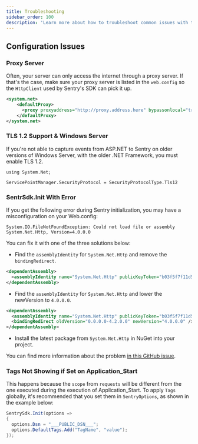 ```yaml
---
title: Troubleshooting
sidebar_order: 100
description: 'Learn more about how to troubleshoot common issues with the ASP.NET SDK.'
---
```


## Configuration Issues

### Proxy Server

Often, your server can only access the internet through a proxy server.
If that's the case, make sure your proxy server is listed in the `web.config` so the `HttpClient`
used by Sentry's SDK can pick it up.

```xml
<system.net>
    <defaultProxy>
      <proxy proxyaddress="http://proxy.address.here" bypassonlocal="true" />
    </defaultProxy>
</system.net>
```

### TLS 1.2 Support & Windows Server

If you're not able to capture events from ASP.NET to Sentry
on older versions of Windows Server, with the older .NET Framework, you must enable TLS 1.2.

```
using System.Net;

ServicePointManager.SecurityProtocol = SecurityProtocolType.Tls12
```

### SentrSdk.Init With Error

If you get the following error during Sentry initialization, you may have a misconfiguration on your Web.config:

`System.IO.FileNotFoundException: Could not load file or assembly System.Net.Http, Version=4.0.0.0`

You can fix it with one of the three solutions below:

* Find the `assemblyIdentity` for `System.Net.Http` and remove the `bindingRedirect`.
```xml
<dependentAssembly>
  <assemblyIdentity name="System.Net.Http" publicKeyToken="b03f5f7f11d50a3a" culture="neutral" />
</dependentAssembly>
```

* Find the `assemblyIdentity` for `System.Net.Http` and lower the newVersion to `4.0.0.0`.
```xml
<dependentAssembly>
  <assemblyIdentity name="System.Net.Http" publicKeyToken="b03f5f7f11d50a3a" culture="neutral" />
  <bindingRedirect oldVersion="0.0.0.0-4.2.0.0" newVersion="4.0.0.0" />
</dependentAssembly>
```

- Install the latest package from `System.Net.Http` in NuGet into your project.

You can find more information about the problem [in this GitHub issue](https://github.com/dotnet/runtime/issues/24382).

### Tags Not Showing if Set on Application_Start

This happens because the `scope` from `requests` will be different from the one executed during the execution of Application_Start.
To apply `Tags` globally, it's recommended that you set them in `SentryOptions`, as shown in the example below:

```csharp
SentrySdk.Init(options =>
{
  options.Dsn = "___PUBLIC_DSN___";
  options.DefaultTags.Add("TagName", "value");
});
```

<PlatformContent includePath="troubleshooting" />
